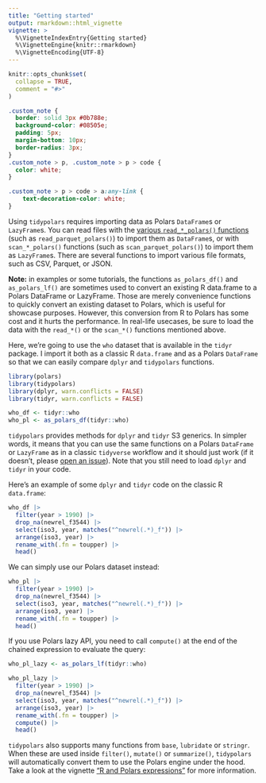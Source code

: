 ```yaml
---
title: "Getting started"
output: rmarkdown::html_vignette
vignette: >
  %\VignetteIndexEntry{Getting started}
  %\VignetteEngine{knitr::rmarkdown}
  %\VignetteEncoding{UTF-8}
---
```


```r
knitr::opts_chunk$set(
  collapse = TRUE,
  comment = "#>"
)
```

```css
.custom_note {
  border: solid 3px #0b788e;
  background-color: #08505e;
  padding: 5px;
  margin-bottom: 10px;
  border-radius: 3px;
}
.custom_note > p, .custom_note > p > code {
  color: white;
}

.custom_note > p > code > a:any-link {
	text-decoration-color: white;
}
```

Using `tidypolars` requires importing data as Polars `DataFrame`s or
`LazyFrame`s. You can read files with the [various `read_*_polars()` functions](https://tidypolars.etiennebacher.com/reference/#import-data)
(such as `read_parquet_polars()`) to import them as `DataFrame`s, or with
`scan_*_polars()` functions (such as `scan_parquet_polars()`) to import them as
`LazyFrame`s. There are several functions to import various file formats, such
as CSV, Parquet, or JSON.

<div class="custom_note">
  <p><b>Note:</b> in examples or some tutorials, the functions <code>as_polars_df()</code>
  and <code>as_polars_lf()</code> are sometimes used to convert an existing R 
  data.frame to a Polars DataFrame or LazyFrame. Those are merely convenience 
  functions to quickly convert an existing dataset to Polars, which is
  useful for showcase purposes. However, this conversion from R to Polars has
  some cost and it hurts the performance. In real-life usecases, be sure to load 
  the data with the <code>read_\*()</code> or the <code>scan_\*()</code> functions 
  mentioned above.</p>
</div>

Here, we're going to use the `who` dataset that is available in the `tidyr` 
package. I import it both as a classic R `data.frame` and as a Polars `DataFrame`
so that we can easily compare `dplyr` and `tidypolars` functions.

```r
library(polars)
library(tidypolars)
library(dplyr, warn.conflicts = FALSE)
library(tidyr, warn.conflicts = FALSE)

who_df <- tidyr::who
who_pl <- as_polars_df(tidyr::who)
```

`tidypolars` provides methods for `dplyr` and `tidyr` S3 generics. In simpler words, it 
means that you can use the same functions on a Polars `DataFrame` or `LazyFrame`
as in a classic `tidyverse` workflow and it should just work (if it doesn't,
please [open an issue](https://github.com/etiennebacher/tidypolars/issues)).
Note that you still need to load `dplyr` and `tidyr` in your code.

Here's an example of some `dplyr` and `tidyr` code on the classic R `data.frame`:

```r
who_df |> 
  filter(year > 1990) |> 
  drop_na(newrel_f3544) |> 
  select(iso3, year, matches("^newrel(.*)_f")) |> 
  arrange(iso3, year) |> 
  rename_with(.fn = toupper) |> 
  head()
```

We can simply use our Polars dataset instead:

```r
who_pl |> 
  filter(year > 1990) |> 
  drop_na(newrel_f3544) |> 
  select(iso3, year, matches("^newrel(.*)_f")) |> 
  arrange(iso3, year) |> 
  rename_with(.fn = toupper) |> 
  head()
```

If you use Polars lazy API, you need to call `compute()` at the end of the 
chained expression to evaluate the query:

```r
who_pl_lazy <- as_polars_lf(tidyr::who)

who_pl_lazy |> 
  filter(year > 1990) |> 
  drop_na(newrel_f3544) |> 
  select(iso3, year, matches("^newrel(.*)_f")) |> 
  arrange(iso3, year) |> 
  rename_with(.fn = toupper) |> 
  compute() |> 
  head()
```


`tidypolars` also supports many functions from `base`, `lubridate` or `stringr`.
When these are used inside `filter()`, `mutate()` or `summarize()`, `tidypolars`
will automatically convert them to use the Polars engine under the hood. Take
a look at the vignette ["R and Polars expressions"](https://tidypolars.etiennebacher.com/articles/r-and-polars-expressions) for more information.

